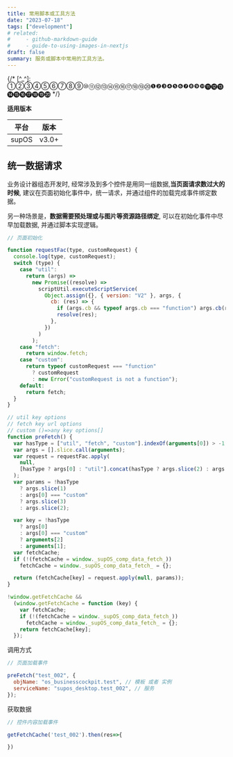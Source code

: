 ```yaml
---
title: 常用脚本或工具方法
date: "2023-07-18"
tags: ["development"]
# related:
#     - github-markdown-guide
#     - guide-to-using-images-in-nextjs
draft: false
summary: 服务或脚本中常用的工具方法。
---
```


{/* [^_^]: ①②③④⑤⑥⑦⑧⑨⑩⑪⑫⑬⑭⑮⑯⑰⑱⑲⑳❶❷❸❹❺❻❼❽❾❿⓫⓬⓭⓮⓯⓰⓱⓲⓳⓴ */}

**适用版本**

| 平台  | 版本  |
| ----- | ----- |
| supOS | v3.0+ |

## 统一数据请求<a style="" name="unified_data_fetch"></a>

业务设计器组态开发时, 经常涉及到多个控件是用同一组数据,**当页面请求数过大的时候**, 建议在页面初始化事件中，统一请求，并通过组件的加载完成事件绑定数据。

另一种场景是，**数据需要预处理或与图片等资源路径绑定**, 可以在初始化事件中尽早加载数据, 并通过脚本实现逻辑。

```js
// 页面初始化

function requestFac(type, customRequest) {
  console.log(type, customRequest);
  switch (type) {
    case "util":
      return (args) =>
        new Promise((resolve) =>
          scriptUtil.executeScriptService(
            Object.assign({}, { version: "V2" }, args, {
              cb: (res) => {
                if (args.cb && typeof args.cb === "function") args.cb(res);
                resolve(res);
              },
            })
          )
        );
    case "fetch":
      return window.fetch;
    case "custom":
      return typeof customRequest === "function"
        ? customRequest
        : new Error("customRequest is not a function");
    default:
      return fetch;
  }
}

// util key options
// fetch key url options
// custom ()=>any key options[]
function preFetch() {
  var hasType = ["util", "fetch", "custom"].indexOf(arguments[0]) > -1;
  var args = [].slice.call(arguments);
  var request = requestFac.apply(
    null,
    [hasType ? args[0] : "util"].concat(hasType ? args.slice(2) : args.slice(1))
  );
  var params = !hasType
    ? args.slice(1)
    : args[0] === "custom"
    ? args.slice(3)
    : args.slice(2);

  var key = !hasType
    ? args[0]
    : args[0] === "custom"
    ? arguments[2]
    : arguments[1];
  var fetchCache;
  if (!(fetchCache = window._supOS_comp_data_fetch_))
    fetchCache = window._supOS_comp_data_fetch_ = {};

  return (fetchCache[key] = request.apply(null, params));
}

!window.getFetchCache &&
  (window.getFetchCache = function (key) {
    var fetchCache;
    if (!(fetchCache = window._supOS_comp_data_fetch_))
      fetchCache = window._supOS_comp_data_fetch_ = {};
    return fetchCache[key];
  });


```

调用方式

```js
// 页面加载事件

preFetch("test_002", {
  objName: "os_businesscockpit.test", // 模板 或者 实例
  serviceName: "supos_desktop.test_002", // 服务
});
```


获取数据

```js
// 控件内容加载事件

getFetchCache('test_002').then(res=>{

})
```